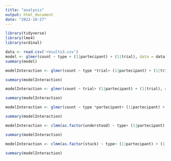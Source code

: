 ```yaml
---
title: "analysis"
output: html_document
date: "2022-10-27"
---
```


```r
library(tidyverse)
library(lme4)
library(ordinal)
```

```r
data <- read.csv('results3.csv')
model <- glmer(count ~ type + (1|partecipant) + (1|trial), data = data, family = poisson())
summary(model)
```
```r
modelInteraction <- glmer(count ~ type *trial+ (1|partecipant) + (1|trial), data = data, family = poisson())

summary(modelInteraction)
```
```r
modelInteraction <- glmer(count ~ trial+ (1|partecipant) + (1|trial), data = data, family = poisson())

summary(modelInteraction)
```

```r
modelInteraction <- glmer(count ~ type *partecipant+ (1|partecipant) + (1|trial), data = data, family = poisson())

summary(modelInteraction)
```

```r
modelInteraction <- clmm(as.factor(understood) ~ type+ (1|partecipant) + (1|trial), data = data)

summary(modelInteraction)
```
```r
modelInteraction <- clmm(as.factor(stuck) ~ type+ (1|partecipant) + (1|trial), data = data)

summary(modelInteraction)
```

